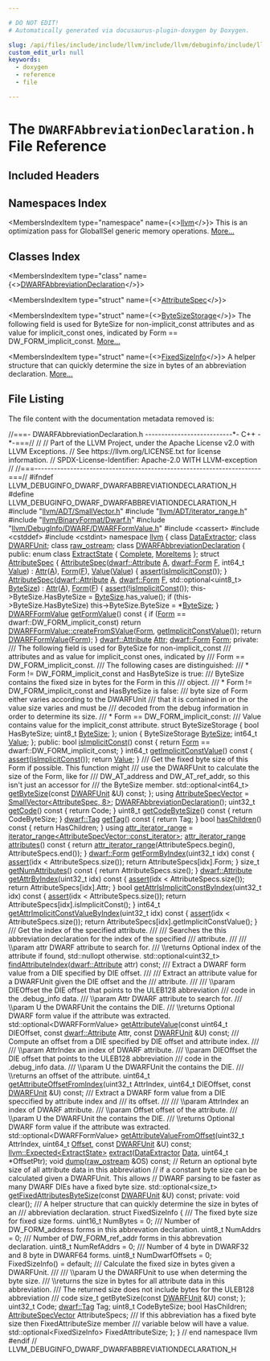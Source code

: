 ```yaml
---

# DO NOT EDIT!
# Automatically generated via docusaurus-plugin-doxygen by Doxygen.

slug: /api/files/include/include/llvm/include/llvm/debuginfo/include/llvm/debuginfo/dwarf/dwarfabbreviationdeclaration-h
custom_edit_url: null
keywords:
  - doxygen
  - reference
  - file

---
```





# The `DWARFAbbreviationDeclaration.h` File Reference

<DoxygenPage pluginConfig={pluginConfig}>



## Included Headers

<IncludesList>
<IncludesListItem
  filePath="llvm/ADT/SmallVector.h"
  permalink="/docs/api/files/include/include/llvm/include/llvm/adt/smallvector-h"
  isLocal="true" />
<IncludesListItem
  filePath="llvm/ADT/iterator_range.h"
  permalink="/docs/api/files/include/include/llvm/include/llvm/adt/iterator-range-h"
  isLocal="true" />
<IncludesListItem
  filePath="llvm/BinaryFormat/Dwarf.h"
  permalink="/docs/api/files/include/include/llvm/include/llvm/binaryformat/dwarf-h"
  isLocal="true" />
<IncludesListItem
  filePath="llvm/DebugInfo/DWARF/DWARFFormValue.h"
  permalink="/docs/api/files/include/include/llvm/include/llvm/debuginfo/include/llvm/debuginfo/dwarf/dwarfformvalue-h"
  isLocal="true" />
<IncludesListItem
  filePath="cassert"
  permalink=""
  isLocal="false" />
<IncludesListItem
  filePath="cstddef"
  permalink=""
  isLocal="false" />
<IncludesListItem
  filePath="cstdint"
  permalink=""
  isLocal="false" />
</IncludesList>

## Namespaces Index

<MembersIndex>

<MembersIndexItem
  type="namespace"
  name={<><a href="/docs/api/namespaces/llvm">llvm</a></>}>
This is an optimization pass for GlobalISel generic memory operations. <a href="/docs/api/namespaces/llvm/#details">More...</a>
</MembersIndexItem>

</MembersIndex>

## Classes Index

<MembersIndex>

<MembersIndexItem
  type="class"
  name={<><a href="/docs/api/classes/llvm/dwarfabbreviationdeclaration">DWARFAbbreviationDeclaration</a></>}>
</MembersIndexItem>

<MembersIndexItem
  type="struct"
  name={<><a href="/docs/api/structs/llvm/dwarfabbreviationdeclaration/attributespec">AttributeSpec</a></>}>
</MembersIndexItem>

<MembersIndexItem
  type="struct"
  name={<><a href="/docs/api/structs/llvm/dwarfabbreviationdeclaration/attributespec/bytesizestorage">ByteSizeStorage</a></>}>
The following field is used for ByteSize for non-implicit&#95;const attributes and as value for implicit&#95;const ones, indicated by Form == DW&#95;FORM&#95;implicit&#95;const. <a href="/docs/api/structs/llvm/dwarfabbreviationdeclaration/attributespec/bytesizestorage/#details">More...</a>
</MembersIndexItem>

<MembersIndexItem
  type="struct"
  name={<><a href="/docs/api/structs/llvm/dwarfabbreviationdeclaration/fixedsizeinfo">FixedSizeInfo</a></>}>
A helper structure that can quickly determine the size in bytes of an abbreviation declaration. <a href="/docs/api/structs/llvm/dwarfabbreviationdeclaration/fixedsizeinfo/#details">More...</a>
</MembersIndexItem>

</MembersIndex>


## File Listing

The file content with the documentation metadata removed is:

<ProgramListing>

<Link id="l00001" /><CodeLine lineNumber="1"><Highlight kind="comment">//===- DWARFAbbreviationDeclaration.h ---------------------------&#42;- C++ -&#42;-===//</Highlight><Highlight kind="normal"></Highlight></CodeLine>
<Link id="l00002" /><CodeLine lineNumber="2"><Highlight kind="normal"></Highlight><Highlight kind="comment">//</Highlight><Highlight kind="normal"></Highlight></CodeLine>
<Link id="l00003" /><CodeLine lineNumber="3"><Highlight kind="normal"></Highlight><Highlight kind="comment">// Part of the LLVM Project, under the Apache License v2.0 with LLVM Exceptions.</Highlight><Highlight kind="normal"></Highlight></CodeLine>
<Link id="l00004" /><CodeLine lineNumber="4"><Highlight kind="normal"></Highlight><Highlight kind="comment">// See https://llvm.org/LICENSE.txt for license information.</Highlight><Highlight kind="normal"></Highlight></CodeLine>
<Link id="l00005" /><CodeLine lineNumber="5"><Highlight kind="normal"></Highlight><Highlight kind="comment">// SPDX-License-Identifier: Apache-2.0 WITH LLVM-exception</Highlight><Highlight kind="normal"></Highlight></CodeLine>
<Link id="l00006" /><CodeLine lineNumber="6"><Highlight kind="normal"></Highlight><Highlight kind="comment">//</Highlight><Highlight kind="normal"></Highlight></CodeLine>
<Link id="l00007" /><CodeLine lineNumber="7"><Highlight kind="normal"></Highlight><Highlight kind="comment">//===----------------------------------------------------------------------===//</Highlight><Highlight kind="normal"></Highlight></CodeLine>
<Link id="l00008" /><CodeLine lineNumber="8"><Highlight kind="normal"></Highlight></CodeLine>
<Link id="l00009" /><CodeLine lineNumber="9"><Highlight kind="normal"></Highlight><Highlight kind="preprocessor">#ifndef LLVM&#95;DEBUGINFO&#95;DWARF&#95;DWARFABBREVIATIONDECLARATION&#95;H</Highlight><Highlight kind="normal"></Highlight></CodeLine>
<Link id="l00010" /><CodeLine lineNumber="10"><Highlight kind="normal"></Highlight><Highlight kind="preprocessor">#define LLVM&#95;DEBUGINFO&#95;DWARF&#95;DWARFABBREVIATIONDECLARATION&#95;H</Highlight><Highlight kind="normal"></Highlight></CodeLine>
<Link id="l00011" /><CodeLine lineNumber="11"><Highlight kind="normal"></Highlight></CodeLine>
<Link id="l00012" /><CodeLine lineNumber="12"><Highlight kind="normal"></Highlight><Highlight kind="preprocessor">#include &quot;<a href="/docs/api/files/include/include/llvm/include/llvm/adt/smallvector-h">llvm/ADT/SmallVector.h</a>&quot;</Highlight><Highlight kind="normal"></Highlight></CodeLine>
<Link id="l00013" /><CodeLine lineNumber="13"><Highlight kind="normal"></Highlight><Highlight kind="preprocessor">#include &quot;<a href="/docs/api/files/include/include/llvm/include/llvm/adt/iterator-range-h">llvm/ADT/iterator&#95;range.h</a>&quot;</Highlight><Highlight kind="normal"></Highlight></CodeLine>
<Link id="l00014" /><CodeLine lineNumber="14"><Highlight kind="normal"></Highlight><Highlight kind="preprocessor">#include &quot;<a href="/docs/api/files/include/include/llvm/include/llvm/binaryformat/dwarf-h">llvm/BinaryFormat/Dwarf.h</a>&quot;</Highlight><Highlight kind="normal"></Highlight></CodeLine>
<Link id="l00015" /><CodeLine lineNumber="15"><Highlight kind="normal"></Highlight><Highlight kind="preprocessor">#include &quot;<a href="/docs/api/files/include/include/llvm/include/llvm/debuginfo/include/llvm/debuginfo/dwarf/dwarfformvalue-h">llvm/DebugInfo/DWARF/DWARFFormValue.h</a>&quot;</Highlight><Highlight kind="normal"></Highlight></CodeLine>
<Link id="l00016" /><CodeLine lineNumber="16"><Highlight kind="normal"></Highlight><Highlight kind="preprocessor">#include &lt;cassert&gt;</Highlight><Highlight kind="normal"></Highlight></CodeLine>
<Link id="l00017" /><CodeLine lineNumber="17"><Highlight kind="normal"></Highlight><Highlight kind="preprocessor">#include &lt;cstddef&gt;</Highlight><Highlight kind="normal"></Highlight></CodeLine>
<Link id="l00018" /><CodeLine lineNumber="18"><Highlight kind="normal"></Highlight><Highlight kind="preprocessor">#include &lt;cstdint&gt;</Highlight><Highlight kind="normal"></Highlight></CodeLine>
<Link id="l00019" /><CodeLine lineNumber="19"><Highlight kind="normal"></Highlight></CodeLine>
<Link id="l00020" /><CodeLine lineNumber="20"><Highlight kind="normal"></Highlight><Highlight kind="keyword">namespace </Highlight><Highlight kind="normal"><a href="/docs/api/namespaces/llvm">llvm</a> &#123;</Highlight></CodeLine>
<Link id="l00021" /><CodeLine lineNumber="21"><Highlight kind="normal"></Highlight></CodeLine>
<Link id="l00022" /><CodeLine lineNumber="22"><Highlight kind="normal"></Highlight><Highlight kind="keyword">class </Highlight><Highlight kind="normal"><a href="/docs/api/classes/llvm/dataextractor">DataExtractor</a>;</Highlight></CodeLine>
<Link id="l00023" /><CodeLine lineNumber="23"><Highlight kind="normal"></Highlight><Highlight kind="keyword">class </Highlight><Highlight kind="normal"><a href="/docs/api/classes/llvm/dwarfunit-1">DWARFUnit</a>;</Highlight></CodeLine>
<Link id="l00024" /><CodeLine lineNumber="24"><Highlight kind="normal"></Highlight><Highlight kind="keyword">class </Highlight><Highlight kind="normal"><a href="/docs/api/classes/llvm/raw-ostream">raw&#95;ostream</a>;</Highlight></CodeLine>
<Link id="l00025" /><CodeLine lineNumber="25"><Highlight kind="normal"></Highlight></CodeLine>
<Link id="l00026" /><CodeLine lineNumber="26" lineLink="/docs/api/classes/llvm/dwarfabbreviationdeclaration"><Highlight kind="normal"></Highlight><Highlight kind="keyword">class </Highlight><Highlight kind="normal"><a href="/docs/api/classes/llvm/dwarfabbreviationdeclaration/#af09a94b7f29820590b6ab1ce422b0adc">DWARFAbbreviationDeclaration</a> &#123;</Highlight></CodeLine>
<Link id="l00027" /><CodeLine lineNumber="27"><Highlight kind="normal"></Highlight><Highlight kind="keyword">public</Highlight><Highlight kind="normal">:</Highlight></CodeLine>
<Link id="l00028" /><CodeLine lineNumber="28" lineLink="/docs/api/classes/llvm/dwarfabbreviationdeclaration/#a45f09c6803dbfb2f9d93c99695f96c4faae94f80b3ce82062a5dd7815daa04f9d"><Highlight kind="normal">  </Highlight><Highlight kind="keyword">enum class</Highlight><Highlight kind="normal"> <a href="/docs/api/classes/llvm/dwarfabbreviationdeclaration/#a45f09c6803dbfb2f9d93c99695f96c4f">ExtractState</a> &#123; <a href="/docs/api/classes/llvm/dwarfabbreviationdeclaration/#a45f09c6803dbfb2f9d93c99695f96c4faae94f80b3ce82062a5dd7815daa04f9d">Complete</a>, <a href="/docs/api/classes/llvm/dwarfabbreviationdeclaration/#a45f09c6803dbfb2f9d93c99695f96c4fa6dddae7592715059f525b0be03e12b66">MoreItems</a> &#125;;</Highlight></CodeLine>
<Link id="l00029" /><CodeLine lineNumber="29" lineLink="/docs/api/structs/llvm/dwarfabbreviationdeclaration/attributespec"><Highlight kind="normal">  </Highlight><Highlight kind="keyword">struct </Highlight><Highlight kind="normal"><a href="/docs/api/structs/llvm/dwarfabbreviationdeclaration/attributespec/#a425ba6e6cc155ad1a7df3893f865e33c">AttributeSpec</a> &#123;</Highlight></CodeLine>
<Link id="l00030" /><CodeLine lineNumber="30" lineLink="/docs/api/structs/llvm/dwarfabbreviationdeclaration/attributespec/#a425ba6e6cc155ad1a7df3893f865e33c"><Highlight kind="normal">    <a href="/docs/api/structs/llvm/dwarfabbreviationdeclaration/attributespec/#a425ba6e6cc155ad1a7df3893f865e33c">AttributeSpec</a>(<a href="/docs/api/namespaces/llvm/dwarf/#a1424c28b6a65587442fbd9d87726c2c7">dwarf::Attribute</a> <a href="/docs/api/files/lib/lib/ir/builtingcs-cpp/#a2e38c85003a042421cde1647632d0b72">A</a>, <a href="/docs/api/namespaces/llvm/dwarf/#a6c06a10ffac779879f6b62a1a904517b">dwarf::Form</a> <a href="/docs/api/files/lib/lib/support/md5-cpp/#a96d73bbd7af15cb1fc38c3f4a3bd82e9">F</a>, int64&#95;t <a href="/docs/api/structs/llvm/dwarfabbreviationdeclaration/attributespec/#a112010382f814e3b8bef82bdbde3a98a">Value</a>)</Highlight></CodeLine>
<Link id="l00031" /><CodeLine lineNumber="31"><Highlight kind="normal">        : <a href="/docs/api/structs/llvm/dwarfabbreviationdeclaration/attributespec/#a334610a585463d47be91041e10e9ba7a">Attr</a>(<a href="/docs/api/files/lib/lib/ir/builtingcs-cpp/#a2e38c85003a042421cde1647632d0b72">A</a>), <a href="/docs/api/structs/llvm/dwarfabbreviationdeclaration/attributespec/#ae1a5d450fc1291db4a1981cfbd38fc0b">Form</a>(<a href="/docs/api/files/lib/lib/support/md5-cpp/#a96d73bbd7af15cb1fc38c3f4a3bd82e9">F</a>), <a href="/docs/api/structs/llvm/dwarfabbreviationdeclaration/attributespec/#a112010382f814e3b8bef82bdbde3a98a">Value</a>(<a href="/docs/api/structs/llvm/dwarfabbreviationdeclaration/attributespec/#a112010382f814e3b8bef82bdbde3a98a">Value</a>) &#123;</Highlight></CodeLine>
<Link id="l00032" /><CodeLine lineNumber="32"><Highlight kind="normal">      <a href="/docs/api/files/lib/lib/target/lib/target/amdgpu/silowercontrolflow-cpp/#a4868c5d81c5ccc98c47aeab6244346a0">assert</a>(<a href="/docs/api/structs/llvm/dwarfabbreviationdeclaration/attributespec/#a9e3a56ce95d62313369edc1e9c351032">isImplicitConst</a>());</Highlight></CodeLine>
<Link id="l00033" /><CodeLine lineNumber="33"><Highlight kind="normal">    &#125;</Highlight></CodeLine>
<Link id="l00034" /><CodeLine lineNumber="34" lineLink="/docs/api/structs/llvm/dwarfabbreviationdeclaration/attributespec/#a48b6e664247405fecf3f095dbfb1c369"><Highlight kind="normal">    <a href="/docs/api/structs/llvm/dwarfabbreviationdeclaration/attributespec/#a48b6e664247405fecf3f095dbfb1c369">AttributeSpec</a>(<a href="/docs/api/namespaces/llvm/dwarf/#a1424c28b6a65587442fbd9d87726c2c7">dwarf::Attribute</a> <a href="/docs/api/files/lib/lib/ir/builtingcs-cpp/#a2e38c85003a042421cde1647632d0b72">A</a>, <a href="/docs/api/namespaces/llvm/dwarf/#a6c06a10ffac779879f6b62a1a904517b">dwarf::Form</a> <a href="/docs/api/files/lib/lib/support/md5-cpp/#a96d73bbd7af15cb1fc38c3f4a3bd82e9">F</a>,</Highlight></CodeLine>
<Link id="l00035" /><CodeLine lineNumber="35"><Highlight kind="normal">                  std::optional&lt;uint8&#95;t&gt; <a href="/docs/api/structs/llvm/dwarfabbreviationdeclaration/attributespec/#afe03f18443413e313f45a54366c4277d">ByteSize</a>)</Highlight></CodeLine>
<Link id="l00036" /><CodeLine lineNumber="36"><Highlight kind="normal">        : <a href="/docs/api/structs/llvm/dwarfabbreviationdeclaration/attributespec/#a334610a585463d47be91041e10e9ba7a">Attr</a>(<a href="/docs/api/files/lib/lib/ir/builtingcs-cpp/#a2e38c85003a042421cde1647632d0b72">A</a>), <a href="/docs/api/structs/llvm/dwarfabbreviationdeclaration/attributespec/#ae1a5d450fc1291db4a1981cfbd38fc0b">Form</a>(<a href="/docs/api/files/lib/lib/support/md5-cpp/#a96d73bbd7af15cb1fc38c3f4a3bd82e9">F</a>) &#123;</Highlight></CodeLine>
<Link id="l00037" /><CodeLine lineNumber="37"><Highlight kind="normal">      <a href="/docs/api/files/lib/lib/target/lib/target/amdgpu/silowercontrolflow-cpp/#a4868c5d81c5ccc98c47aeab6244346a0">assert</a>(!<a href="/docs/api/structs/llvm/dwarfabbreviationdeclaration/attributespec/#a9e3a56ce95d62313369edc1e9c351032">isImplicitConst</a>());</Highlight></CodeLine>
<Link id="l00038" /><CodeLine lineNumber="38"><Highlight kind="normal">      this-&gt;ByteSize.HasByteSize = <a href="/docs/api/structs/llvm/dwarfabbreviationdeclaration/attributespec/#afe03f18443413e313f45a54366c4277d">ByteSize</a>.has&#95;value();</Highlight></CodeLine>
<Link id="l00039" /><CodeLine lineNumber="39"><Highlight kind="normal">      </Highlight><Highlight kind="keywordflow">if</Highlight><Highlight kind="normal"> (this-&gt;ByteSize.HasByteSize)</Highlight></CodeLine>
<Link id="l00040" /><CodeLine lineNumber="40"><Highlight kind="normal">        this-&gt;ByteSize.ByteSize = &#42;<a href="/docs/api/structs/llvm/dwarfabbreviationdeclaration/attributespec/#afe03f18443413e313f45a54366c4277d">ByteSize</a>;</Highlight></CodeLine>
<Link id="l00041" /><CodeLine lineNumber="41"><Highlight kind="normal">    &#125;</Highlight></CodeLine>
<Link id="l00042" /><CodeLine lineNumber="42"><Highlight kind="normal"></Highlight></CodeLine>
<Link id="l00043" /><CodeLine lineNumber="43" lineLink="/docs/api/structs/llvm/dwarfabbreviationdeclaration/attributespec/#a3abfd85641f7025ead5cbc6ef45d59ad"><Highlight kind="normal">    <a href="/docs/api/classes/llvm/dwarfformvalue">DWARFFormValue</a> <a href="/docs/api/structs/llvm/dwarfabbreviationdeclaration/attributespec/#a3abfd85641f7025ead5cbc6ef45d59ad">getFormValue</a>()</Highlight><Highlight kind="keyword"> const </Highlight><Highlight kind="normal">&#123;</Highlight></CodeLine>
<Link id="l00044" /><CodeLine lineNumber="44"><Highlight kind="normal">      </Highlight><Highlight kind="keywordflow">if</Highlight><Highlight kind="normal"> (<a href="/docs/api/structs/llvm/dwarfabbreviationdeclaration/attributespec/#ae1a5d450fc1291db4a1981cfbd38fc0b">Form</a> == dwarf::DW&#95;FORM&#95;implicit&#95;const)</Highlight></CodeLine>
<Link id="l00045" /><CodeLine lineNumber="45"><Highlight kind="normal">        </Highlight><Highlight kind="keywordflow">return</Highlight><Highlight kind="normal"> <a href="/docs/api/classes/llvm/dwarfformvalue/#ac346eaa0ba929794c7261e78a757f7ad">DWARFFormValue::createFromSValue</a>(<a href="/docs/api/structs/llvm/dwarfabbreviationdeclaration/attributespec/#ae1a5d450fc1291db4a1981cfbd38fc0b">Form</a>, <a href="/docs/api/structs/llvm/dwarfabbreviationdeclaration/attributespec/#ae3441070f1a2550e5d8ff74aaa098c7c">getImplicitConstValue</a>());</Highlight></CodeLine>
<Link id="l00046" /><CodeLine lineNumber="46"><Highlight kind="normal"></Highlight></CodeLine>
<Link id="l00047" /><CodeLine lineNumber="47"><Highlight kind="normal">      </Highlight><Highlight kind="keywordflow">return</Highlight><Highlight kind="normal"> <a href="/docs/api/classes/llvm/dwarfformvalue">DWARFFormValue</a>(<a href="/docs/api/structs/llvm/dwarfabbreviationdeclaration/attributespec/#ae1a5d450fc1291db4a1981cfbd38fc0b">Form</a>);</Highlight></CodeLine>
<Link id="l00048" /><CodeLine lineNumber="48"><Highlight kind="normal">    &#125;</Highlight></CodeLine>
<Link id="l00049" /><CodeLine lineNumber="49"><Highlight kind="normal"></Highlight></CodeLine>
<Link id="l00050" /><CodeLine lineNumber="50" lineLink="/docs/api/structs/llvm/dwarfabbreviationdeclaration/attributespec/#a334610a585463d47be91041e10e9ba7a"><Highlight kind="normal">    <a href="/docs/api/namespaces/llvm/dwarf/#a1424c28b6a65587442fbd9d87726c2c7">dwarf::Attribute</a> <a href="/docs/api/structs/llvm/dwarfabbreviationdeclaration/attributespec/#a334610a585463d47be91041e10e9ba7a">Attr</a>;</Highlight></CodeLine>
<Link id="l00051" /><CodeLine lineNumber="51" lineLink="/docs/api/structs/llvm/dwarfabbreviationdeclaration/attributespec/#ae1a5d450fc1291db4a1981cfbd38fc0b"><Highlight kind="normal">    <a href="/docs/api/namespaces/llvm/dwarf/#a6c06a10ffac779879f6b62a1a904517b">dwarf::Form</a> <a href="/docs/api/structs/llvm/dwarfabbreviationdeclaration/attributespec/#ae1a5d450fc1291db4a1981cfbd38fc0b">Form</a>;</Highlight></CodeLine>
<Link id="l00052" /><CodeLine lineNumber="52"><Highlight kind="normal"></Highlight></CodeLine>
<Link id="l00053" /><CodeLine lineNumber="53"><Highlight kind="normal">  </Highlight><Highlight kind="keyword">private</Highlight><Highlight kind="normal">:</Highlight><Highlight kind="comment"></Highlight></CodeLine>
<Link id="l00054" /><CodeLine lineNumber="54"><Highlight kind="comment">    /// The following field is used for ByteSize for non-implicit&#95;const</Highlight></CodeLine>
<Link id="l00055" /><CodeLine lineNumber="55"><Highlight kind="comment">    /// attributes and as value for implicit&#95;const ones, indicated by</Highlight></CodeLine>
<Link id="l00056" /><CodeLine lineNumber="56"><Highlight kind="comment">    /// Form == DW&#95;FORM&#95;implicit&#95;const.</Highlight></CodeLine>
<Link id="l00057" /><CodeLine lineNumber="57"><Highlight kind="comment">    /// The following cases are distinguished:</Highlight></CodeLine>
<Link id="l00058" /><CodeLine lineNumber="58"><Highlight kind="comment">    /// &#42; Form != DW&#95;FORM&#95;implicit&#95;const and HasByteSize is true:</Highlight></CodeLine>
<Link id="l00059" /><CodeLine lineNumber="59"><Highlight kind="comment">    ///     ByteSize contains the fixed size in bytes for the Form in this</Highlight></CodeLine>
<Link id="l00060" /><CodeLine lineNumber="60"><Highlight kind="comment">    ///     object.</Highlight></CodeLine>
<Link id="l00061" /><CodeLine lineNumber="61"><Highlight kind="comment">    /// &#42; Form != DW&#95;FORM&#95;implicit&#95;const and HasByteSize is false:</Highlight></CodeLine>
<Link id="l00062" /><CodeLine lineNumber="62"><Highlight kind="comment">    ///     byte size of Form either varies according to the DWARFUnit</Highlight></CodeLine>
<Link id="l00063" /><CodeLine lineNumber="63"><Highlight kind="comment">    ///     that it is contained in or the value size varies and must be</Highlight></CodeLine>
<Link id="l00064" /><CodeLine lineNumber="64"><Highlight kind="comment">    ///     decoded from the debug information in order to determine its size.</Highlight></CodeLine>
<Link id="l00065" /><CodeLine lineNumber="65"><Highlight kind="comment">    /// &#42; Form == DW&#95;FORM&#95;implicit&#95;const:</Highlight></CodeLine>
<Link id="l00066" /><CodeLine lineNumber="66"><Highlight kind="comment">    ///     Value contains value for the implicit&#95;const attribute.</Highlight><Highlight kind="normal"></Highlight></CodeLine>
<Link id="l00067" /><CodeLine lineNumber="67"><Highlight kind="normal">    </Highlight><Highlight kind="keyword">struct </Highlight><Highlight kind="normal">ByteSizeStorage &#123;</Highlight></CodeLine>
<Link id="l00068" /><CodeLine lineNumber="68"><Highlight kind="normal">      </Highlight><Highlight kind="keywordtype">bool</Highlight><Highlight kind="normal"> HasByteSize;</Highlight></CodeLine>
<Link id="l00069" /><CodeLine lineNumber="69"><Highlight kind="normal">      uint8&#95;t <a href="/docs/api/structs/llvm/dwarfabbreviationdeclaration/attributespec/#afe03f18443413e313f45a54366c4277d">ByteSize</a>;</Highlight></CodeLine>
<Link id="l00070" /><CodeLine lineNumber="70"><Highlight kind="normal">    &#125;;</Highlight></CodeLine>
<Link id="l00071" /><CodeLine lineNumber="71"><Highlight kind="normal">    </Highlight><Highlight kind="keyword">union </Highlight><Highlight kind="normal">&#123;</Highlight></CodeLine>
<Link id="l00072" /><CodeLine lineNumber="72" lineLink="/docs/api/structs/llvm/dwarfabbreviationdeclaration/attributespec/#afe03f18443413e313f45a54366c4277d"><Highlight kind="normal">      ByteSizeStorage <a href="/docs/api/structs/llvm/dwarfabbreviationdeclaration/attributespec/#afe03f18443413e313f45a54366c4277d">ByteSize</a>;</Highlight></CodeLine>
<Link id="l00073" /><CodeLine lineNumber="73" lineLink="/docs/api/structs/llvm/dwarfabbreviationdeclaration/attributespec/#a112010382f814e3b8bef82bdbde3a98a"><Highlight kind="normal">      int64&#95;t <a href="/docs/api/structs/llvm/dwarfabbreviationdeclaration/attributespec/#a112010382f814e3b8bef82bdbde3a98a">Value</a>;</Highlight></CodeLine>
<Link id="l00074" /><CodeLine lineNumber="74"><Highlight kind="normal">    &#125;;</Highlight></CodeLine>
<Link id="l00075" /><CodeLine lineNumber="75"><Highlight kind="normal"></Highlight></CodeLine>
<Link id="l00076" /><CodeLine lineNumber="76"><Highlight kind="normal">  </Highlight><Highlight kind="keyword">public</Highlight><Highlight kind="normal">:</Highlight></CodeLine>
<Link id="l00077" /><CodeLine lineNumber="77" lineLink="/docs/api/structs/llvm/dwarfabbreviationdeclaration/attributespec/#a9e3a56ce95d62313369edc1e9c351032"><Highlight kind="normal">    </Highlight><Highlight kind="keywordtype">bool</Highlight><Highlight kind="normal"> <a href="/docs/api/structs/llvm/dwarfabbreviationdeclaration/attributespec/#a9e3a56ce95d62313369edc1e9c351032">isImplicitConst</a>()</Highlight><Highlight kind="keyword"> const </Highlight><Highlight kind="normal">&#123;</Highlight></CodeLine>
<Link id="l00078" /><CodeLine lineNumber="78"><Highlight kind="normal">      </Highlight><Highlight kind="keywordflow">return</Highlight><Highlight kind="normal"> <a href="/docs/api/structs/llvm/dwarfabbreviationdeclaration/attributespec/#ae1a5d450fc1291db4a1981cfbd38fc0b">Form</a> == dwarf::DW&#95;FORM&#95;implicit&#95;const;</Highlight></CodeLine>
<Link id="l00079" /><CodeLine lineNumber="79"><Highlight kind="normal">    &#125;</Highlight></CodeLine>
<Link id="l00080" /><CodeLine lineNumber="80"><Highlight kind="normal"></Highlight></CodeLine>
<Link id="l00081" /><CodeLine lineNumber="81" lineLink="/docs/api/structs/llvm/dwarfabbreviationdeclaration/attributespec/#ae3441070f1a2550e5d8ff74aaa098c7c"><Highlight kind="normal">    int64&#95;t <a href="/docs/api/structs/llvm/dwarfabbreviationdeclaration/attributespec/#ae3441070f1a2550e5d8ff74aaa098c7c">getImplicitConstValue</a>()</Highlight><Highlight kind="keyword"> const </Highlight><Highlight kind="normal">&#123;</Highlight></CodeLine>
<Link id="l00082" /><CodeLine lineNumber="82"><Highlight kind="normal">      <a href="/docs/api/files/lib/lib/target/lib/target/amdgpu/silowercontrolflow-cpp/#a4868c5d81c5ccc98c47aeab6244346a0">assert</a>(<a href="/docs/api/structs/llvm/dwarfabbreviationdeclaration/attributespec/#a9e3a56ce95d62313369edc1e9c351032">isImplicitConst</a>());</Highlight></CodeLine>
<Link id="l00083" /><CodeLine lineNumber="83"><Highlight kind="normal">      </Highlight><Highlight kind="keywordflow">return</Highlight><Highlight kind="normal"> <a href="/docs/api/structs/llvm/dwarfabbreviationdeclaration/attributespec/#a112010382f814e3b8bef82bdbde3a98a">Value</a>;</Highlight></CodeLine>
<Link id="l00084" /><CodeLine lineNumber="84"><Highlight kind="normal">    &#125;</Highlight></CodeLine>
<Link id="l00085" /><CodeLine lineNumber="85"><Highlight kind="normal"></Highlight><Highlight kind="comment"></Highlight></CodeLine>
<Link id="l00086" /><CodeLine lineNumber="86"><Highlight kind="comment">    /// Get the fixed byte size of this Form if possible. This function might</Highlight></CodeLine>
<Link id="l00087" /><CodeLine lineNumber="87"><Highlight kind="comment">    /// use the DWARFUnit to calculate the size of the Form, like for</Highlight></CodeLine>
<Link id="l00088" /><CodeLine lineNumber="88"><Highlight kind="comment">    /// DW&#95;AT&#95;address and DW&#95;AT&#95;ref&#95;addr, so this isn&#39;t just an accessor for</Highlight></CodeLine>
<Link id="l00089" /><CodeLine lineNumber="89"><Highlight kind="comment">    /// the ByteSize member.</Highlight><Highlight kind="normal"></Highlight></CodeLine>
<Link id="l00090" /><CodeLine lineNumber="90"><Highlight kind="normal">    std::optional&lt;int64&#95;t&gt; <a href="/docs/api/structs/llvm/dwarfabbreviationdeclaration/attributespec/#a50a3d3171e9bba6ee3e3bcfc8db2af31">getByteSize</a>(</Highlight><Highlight kind="keyword">const</Highlight><Highlight kind="normal"> <a href="/docs/api/classes/llvm/dwarfunit-1">DWARFUnit</a> &amp;U) </Highlight><Highlight kind="keyword">const</Highlight><Highlight kind="normal">;</Highlight></CodeLine>
<Link id="l00091" /><CodeLine lineNumber="91"><Highlight kind="normal">  &#125;;</Highlight></CodeLine>
<Link id="l00092" /><CodeLine lineNumber="92" lineLink="/docs/api/classes/llvm/dwarfabbreviationdeclaration/#a0910dfca074406871fc17f5a335ef283"><Highlight kind="normal">  </Highlight><Highlight kind="keyword">using </Highlight><Highlight kind="normal"><a href="/docs/api/classes/llvm/dwarfabbreviationdeclaration/#a0910dfca074406871fc17f5a335ef283">AttributeSpecVector</a> = <a href="/docs/api/classes/llvm/smallvector">SmallVector&lt;AttributeSpec, 8&gt;</a>;</Highlight></CodeLine>
<Link id="l00093" /><CodeLine lineNumber="93"><Highlight kind="normal"></Highlight></CodeLine>
<Link id="l00094" /><CodeLine lineNumber="94"><Highlight kind="normal">  <a href="/docs/api/classes/llvm/dwarfabbreviationdeclaration/#af09a94b7f29820590b6ab1ce422b0adc">DWARFAbbreviationDeclaration</a>();</Highlight></CodeLine>
<Link id="l00095" /><CodeLine lineNumber="95"><Highlight kind="normal"></Highlight></CodeLine>
<Link id="l00096" /><CodeLine lineNumber="96" lineLink="/docs/api/classes/llvm/dwarfabbreviationdeclaration/#ac1c89d249411e93a83f15dbef8a16ca4"><Highlight kind="normal">  uint32&#95;t <a href="/docs/api/classes/llvm/dwarfabbreviationdeclaration/#ac1c89d249411e93a83f15dbef8a16ca4">getCode</a>()</Highlight><Highlight kind="keyword"> const </Highlight><Highlight kind="normal">&#123; </Highlight><Highlight kind="keywordflow">return</Highlight><Highlight kind="normal"> Code; &#125;</Highlight></CodeLine>
<Link id="l00097" /><CodeLine lineNumber="97" lineLink="/docs/api/classes/llvm/dwarfabbreviationdeclaration/#a6e2944e4346a2471510b6d9808b6c10b"><Highlight kind="normal">  uint8&#95;t <a href="/docs/api/classes/llvm/dwarfabbreviationdeclaration/#a6e2944e4346a2471510b6d9808b6c10b">getCodeByteSize</a>()</Highlight><Highlight kind="keyword"> const </Highlight><Highlight kind="normal">&#123; </Highlight><Highlight kind="keywordflow">return</Highlight><Highlight kind="normal"> CodeByteSize; &#125;</Highlight></CodeLine>
<Link id="l00098" /><CodeLine lineNumber="98" lineLink="/docs/api/classes/llvm/dwarfabbreviationdeclaration/#a9845eea8b8e03fc6df883a052e687a9d"><Highlight kind="normal">  <a href="/docs/api/namespaces/llvm/dwarf/#ac94a19fc8c57bf0350fc4e9f45897828">dwarf::Tag</a> <a href="/docs/api/classes/llvm/dwarfabbreviationdeclaration/#a9845eea8b8e03fc6df883a052e687a9d">getTag</a>()</Highlight><Highlight kind="keyword"> const </Highlight><Highlight kind="normal">&#123; </Highlight><Highlight kind="keywordflow">return</Highlight><Highlight kind="normal"> Tag; &#125;</Highlight></CodeLine>
<Link id="l00099" /><CodeLine lineNumber="99" lineLink="/docs/api/classes/llvm/dwarfabbreviationdeclaration/#a15569ecc35acb16fbf216df8dccac97f"><Highlight kind="normal">  </Highlight><Highlight kind="keywordtype">bool</Highlight><Highlight kind="normal"> <a href="/docs/api/classes/llvm/dwarfabbreviationdeclaration/#a15569ecc35acb16fbf216df8dccac97f">hasChildren</a>()</Highlight><Highlight kind="keyword"> const </Highlight><Highlight kind="normal">&#123; </Highlight><Highlight kind="keywordflow">return</Highlight><Highlight kind="normal"> HasChildren; &#125;</Highlight></CodeLine>
<Link id="l00100" /><CodeLine lineNumber="100"><Highlight kind="normal"></Highlight></CodeLine>
<Link id="l00101" /><CodeLine lineNumber="101" lineLink="/docs/api/classes/llvm/dwarfabbreviationdeclaration/#a8ec5d1c6239e870507fc273f8aa4e6ce"><Highlight kind="normal">  </Highlight><Highlight kind="keyword">using </Highlight><Highlight kind="normal"><a href="/docs/api/classes/llvm/dwarfabbreviationdeclaration/#a8ec5d1c6239e870507fc273f8aa4e6ce">attr&#95;iterator&#95;range</a> =</Highlight></CodeLine>
<Link id="l00102" /><CodeLine lineNumber="102"><Highlight kind="normal">      <a href="/docs/api/classes/llvm/iterator-range">iterator&#95;range&lt;AttributeSpecVector::const&#95;iterator&gt;</a>;</Highlight></CodeLine>
<Link id="l00103" /><CodeLine lineNumber="103"><Highlight kind="normal"></Highlight></CodeLine>
<Link id="l00104" /><CodeLine lineNumber="104" lineLink="/docs/api/classes/llvm/dwarfabbreviationdeclaration/#a6413f88dcc7951305366531706fd50bc"><Highlight kind="normal">  <a href="/docs/api/classes/llvm/dwarfabbreviationdeclaration/#a8ec5d1c6239e870507fc273f8aa4e6ce">attr&#95;iterator&#95;range</a> <a href="/docs/api/classes/llvm/dwarfabbreviationdeclaration/#a6413f88dcc7951305366531706fd50bc">attributes</a>()</Highlight><Highlight kind="keyword"> const </Highlight><Highlight kind="normal">&#123;</Highlight></CodeLine>
<Link id="l00105" /><CodeLine lineNumber="105"><Highlight kind="normal">    </Highlight><Highlight kind="keywordflow">return</Highlight><Highlight kind="normal"> <a href="/docs/api/classes/llvm/dwarfabbreviationdeclaration/#a8ec5d1c6239e870507fc273f8aa4e6ce">attr&#95;iterator&#95;range</a>(AttributeSpecs.begin(), AttributeSpecs.end());</Highlight></CodeLine>
<Link id="l00106" /><CodeLine lineNumber="106"><Highlight kind="normal">  &#125;</Highlight></CodeLine>
<Link id="l00107" /><CodeLine lineNumber="107"><Highlight kind="normal"></Highlight></CodeLine>
<Link id="l00108" /><CodeLine lineNumber="108" lineLink="/docs/api/classes/llvm/dwarfabbreviationdeclaration/#ad83f0ea5f018d48bb5d14c233ecfbdc9"><Highlight kind="normal">  <a href="/docs/api/namespaces/llvm/dwarf/#a6c06a10ffac779879f6b62a1a904517b">dwarf::Form</a> <a href="/docs/api/classes/llvm/dwarfabbreviationdeclaration/#ad83f0ea5f018d48bb5d14c233ecfbdc9">getFormByIndex</a>(uint32&#95;t idx)</Highlight><Highlight kind="keyword"> const </Highlight><Highlight kind="normal">&#123;</Highlight></CodeLine>
<Link id="l00109" /><CodeLine lineNumber="109"><Highlight kind="normal">    <a href="/docs/api/files/lib/lib/target/lib/target/amdgpu/silowercontrolflow-cpp/#a4868c5d81c5ccc98c47aeab6244346a0">assert</a>(idx &lt; AttributeSpecs.size());</Highlight></CodeLine>
<Link id="l00110" /><CodeLine lineNumber="110"><Highlight kind="normal">    </Highlight><Highlight kind="keywordflow">return</Highlight><Highlight kind="normal"> AttributeSpecs&#91;idx&#93;.Form;</Highlight></CodeLine>
<Link id="l00111" /><CodeLine lineNumber="111"><Highlight kind="normal">  &#125;</Highlight></CodeLine>
<Link id="l00112" /><CodeLine lineNumber="112"><Highlight kind="normal"></Highlight></CodeLine>
<Link id="l00113" /><CodeLine lineNumber="113" lineLink="/docs/api/classes/llvm/dwarfabbreviationdeclaration/#a0a4a66da167ba3c1491519a9fcb7594c"><Highlight kind="normal">  </Highlight><Highlight kind="keywordtype">size&#95;t</Highlight><Highlight kind="normal"> <a href="/docs/api/classes/llvm/dwarfabbreviationdeclaration/#a0a4a66da167ba3c1491519a9fcb7594c">getNumAttributes</a>()</Highlight><Highlight kind="keyword"> const </Highlight><Highlight kind="normal">&#123;</Highlight></CodeLine>
<Link id="l00114" /><CodeLine lineNumber="114"><Highlight kind="normal">    </Highlight><Highlight kind="keywordflow">return</Highlight><Highlight kind="normal"> AttributeSpecs.size();</Highlight></CodeLine>
<Link id="l00115" /><CodeLine lineNumber="115"><Highlight kind="normal">  &#125;</Highlight></CodeLine>
<Link id="l00116" /><CodeLine lineNumber="116"><Highlight kind="normal"></Highlight></CodeLine>
<Link id="l00117" /><CodeLine lineNumber="117" lineLink="/docs/api/classes/llvm/dwarfabbreviationdeclaration/#a492fdf2702f0b7ff4fb07bc41e877bd5"><Highlight kind="normal">  <a href="/docs/api/namespaces/llvm/dwarf/#a1424c28b6a65587442fbd9d87726c2c7">dwarf::Attribute</a> <a href="/docs/api/classes/llvm/dwarfabbreviationdeclaration/#a492fdf2702f0b7ff4fb07bc41e877bd5">getAttrByIndex</a>(uint32&#95;t idx)</Highlight><Highlight kind="keyword"> const </Highlight><Highlight kind="normal">&#123;</Highlight></CodeLine>
<Link id="l00118" /><CodeLine lineNumber="118"><Highlight kind="normal">    <a href="/docs/api/files/lib/lib/target/lib/target/amdgpu/silowercontrolflow-cpp/#a4868c5d81c5ccc98c47aeab6244346a0">assert</a>(idx &lt; AttributeSpecs.size());</Highlight></CodeLine>
<Link id="l00119" /><CodeLine lineNumber="119"><Highlight kind="normal">    </Highlight><Highlight kind="keywordflow">return</Highlight><Highlight kind="normal"> AttributeSpecs&#91;idx&#93;.Attr;</Highlight></CodeLine>
<Link id="l00120" /><CodeLine lineNumber="120"><Highlight kind="normal">  &#125;</Highlight></CodeLine>
<Link id="l00121" /><CodeLine lineNumber="121"><Highlight kind="normal"></Highlight></CodeLine>
<Link id="l00122" /><CodeLine lineNumber="122" lineLink="/docs/api/classes/llvm/dwarfabbreviationdeclaration/#a252fec4450c583c364a00273761ae520"><Highlight kind="normal">  </Highlight><Highlight kind="keywordtype">bool</Highlight><Highlight kind="normal"> <a href="/docs/api/classes/llvm/dwarfabbreviationdeclaration/#a252fec4450c583c364a00273761ae520">getAttrIsImplicitConstByIndex</a>(uint32&#95;t idx)</Highlight><Highlight kind="keyword"> const </Highlight><Highlight kind="normal">&#123;</Highlight></CodeLine>
<Link id="l00123" /><CodeLine lineNumber="123"><Highlight kind="normal">    <a href="/docs/api/files/lib/lib/target/lib/target/amdgpu/silowercontrolflow-cpp/#a4868c5d81c5ccc98c47aeab6244346a0">assert</a>(idx &lt; AttributeSpecs.size());</Highlight></CodeLine>
<Link id="l00124" /><CodeLine lineNumber="124"><Highlight kind="normal">    </Highlight><Highlight kind="keywordflow">return</Highlight><Highlight kind="normal"> AttributeSpecs&#91;idx&#93;.isImplicitConst();</Highlight></CodeLine>
<Link id="l00125" /><CodeLine lineNumber="125"><Highlight kind="normal">  &#125;</Highlight></CodeLine>
<Link id="l00126" /><CodeLine lineNumber="126"><Highlight kind="normal"></Highlight></CodeLine>
<Link id="l00127" /><CodeLine lineNumber="127" lineLink="/docs/api/classes/llvm/dwarfabbreviationdeclaration/#a667fbf04d64dbf14c148c06da40249b4"><Highlight kind="normal">  int64&#95;t <a href="/docs/api/classes/llvm/dwarfabbreviationdeclaration/#a667fbf04d64dbf14c148c06da40249b4">getAttrImplicitConstValueByIndex</a>(uint32&#95;t idx)</Highlight><Highlight kind="keyword"> const </Highlight><Highlight kind="normal">&#123;</Highlight></CodeLine>
<Link id="l00128" /><CodeLine lineNumber="128"><Highlight kind="normal">    <a href="/docs/api/files/lib/lib/target/lib/target/amdgpu/silowercontrolflow-cpp/#a4868c5d81c5ccc98c47aeab6244346a0">assert</a>(idx &lt; AttributeSpecs.size());</Highlight></CodeLine>
<Link id="l00129" /><CodeLine lineNumber="129"><Highlight kind="normal">    </Highlight><Highlight kind="keywordflow">return</Highlight><Highlight kind="normal"> AttributeSpecs&#91;idx&#93;.getImplicitConstValue();</Highlight></CodeLine>
<Link id="l00130" /><CodeLine lineNumber="130"><Highlight kind="normal">  &#125;</Highlight></CodeLine>
<Link id="l00131" /><CodeLine lineNumber="131"><Highlight kind="normal"></Highlight><Highlight kind="comment"></Highlight></CodeLine>
<Link id="l00132" /><CodeLine lineNumber="132"><Highlight kind="comment">  /// Get the index of the specified attribute.</Highlight></CodeLine>
<Link id="l00133" /><CodeLine lineNumber="133"><Highlight kind="comment">  ///</Highlight></CodeLine>
<Link id="l00134" /><CodeLine lineNumber="134"><Highlight kind="comment">  /// Searches the this abbreviation declaration for the index of the specified</Highlight></CodeLine>
<Link id="l00135" /><CodeLine lineNumber="135"><Highlight kind="comment">  /// attribute.</Highlight></CodeLine>
<Link id="l00136" /><CodeLine lineNumber="136"><Highlight kind="comment">  ///</Highlight></CodeLine>
<Link id="l00137" /><CodeLine lineNumber="137"><Highlight kind="comment">  /// \\param attr DWARF attribute to search for.</Highlight></CodeLine>
<Link id="l00138" /><CodeLine lineNumber="138"><Highlight kind="comment">  /// \\returns Optional index of the attribute if found, std::nullopt otherwise.</Highlight><Highlight kind="normal"></Highlight></CodeLine>
<Link id="l00139" /><CodeLine lineNumber="139"><Highlight kind="normal">  std::optional&lt;uint32&#95;t&gt; <a href="/docs/api/classes/llvm/dwarfabbreviationdeclaration/#aa5d511f8ee28fc98a1236c8f5cb23b67">findAttributeIndex</a>(<a href="/docs/api/namespaces/llvm/dwarf/#a1424c28b6a65587442fbd9d87726c2c7">dwarf::Attribute</a> attr) </Highlight><Highlight kind="keyword">const</Highlight><Highlight kind="normal">;</Highlight></CodeLine>
<Link id="l00140" /><CodeLine lineNumber="140"><Highlight kind="normal"></Highlight><Highlight kind="comment"></Highlight></CodeLine>
<Link id="l00141" /><CodeLine lineNumber="141"><Highlight kind="comment">  /// Extract a DWARF form value from a DIE specified by DIE offset.</Highlight></CodeLine>
<Link id="l00142" /><CodeLine lineNumber="142"><Highlight kind="comment">  ///</Highlight></CodeLine>
<Link id="l00143" /><CodeLine lineNumber="143"><Highlight kind="comment">  /// Extract an attribute value for a DWARFUnit given the DIE offset and the</Highlight></CodeLine>
<Link id="l00144" /><CodeLine lineNumber="144"><Highlight kind="comment">  /// attribute.</Highlight></CodeLine>
<Link id="l00145" /><CodeLine lineNumber="145"><Highlight kind="comment">  ///</Highlight></CodeLine>
<Link id="l00146" /><CodeLine lineNumber="146"><Highlight kind="comment">  /// \\param DIEOffset the DIE offset that points to the ULEB128 abbreviation</Highlight></CodeLine>
<Link id="l00147" /><CodeLine lineNumber="147"><Highlight kind="comment">  /// code in the .debug&#95;info data.</Highlight></CodeLine>
<Link id="l00148" /><CodeLine lineNumber="148"><Highlight kind="comment">  /// \\param Attr DWARF attribute to search for.</Highlight></CodeLine>
<Link id="l00149" /><CodeLine lineNumber="149"><Highlight kind="comment">  /// \\param U the DWARFUnit the contains the DIE.</Highlight></CodeLine>
<Link id="l00150" /><CodeLine lineNumber="150"><Highlight kind="comment">  /// \\returns Optional DWARF form value if the attribute was extracted.</Highlight><Highlight kind="normal"></Highlight></CodeLine>
<Link id="l00151" /><CodeLine lineNumber="151"><Highlight kind="normal">  std::optional&lt;DWARFFormValue&gt; <a href="/docs/api/classes/llvm/dwarfabbreviationdeclaration/#ac303e4318857e7a74047f04168c5f697">getAttributeValue</a>(</Highlight><Highlight kind="keyword">const</Highlight><Highlight kind="normal"> uint64&#95;t DIEOffset,</Highlight></CodeLine>
<Link id="l00152" /><CodeLine lineNumber="152"><Highlight kind="normal">                                                  </Highlight><Highlight kind="keyword">const</Highlight><Highlight kind="normal"> <a href="/docs/api/namespaces/llvm/dwarf/#a1424c28b6a65587442fbd9d87726c2c7">dwarf::Attribute</a> Attr,</Highlight></CodeLine>
<Link id="l00153" /><CodeLine lineNumber="153"><Highlight kind="normal">                                                  </Highlight><Highlight kind="keyword">const</Highlight><Highlight kind="normal"> <a href="/docs/api/classes/llvm/dwarfunit-1">DWARFUnit</a> &amp;U) </Highlight><Highlight kind="keyword">const</Highlight><Highlight kind="normal">;</Highlight></CodeLine>
<Link id="l00154" /><CodeLine lineNumber="154"><Highlight kind="normal"></Highlight><Highlight kind="comment"></Highlight></CodeLine>
<Link id="l00155" /><CodeLine lineNumber="155"><Highlight kind="comment">  /// Compute an offset from a DIE specified by DIE offset and attribute index.</Highlight></CodeLine>
<Link id="l00156" /><CodeLine lineNumber="156"><Highlight kind="comment">  ///</Highlight></CodeLine>
<Link id="l00157" /><CodeLine lineNumber="157"><Highlight kind="comment">  /// \\param AttrIndex an index of DWARF attribute.</Highlight></CodeLine>
<Link id="l00158" /><CodeLine lineNumber="158"><Highlight kind="comment">  /// \\param DIEOffset the DIE offset that points to the ULEB128 abbreviation</Highlight></CodeLine>
<Link id="l00159" /><CodeLine lineNumber="159"><Highlight kind="comment">  /// code in the .debug&#95;info data.</Highlight></CodeLine>
<Link id="l00160" /><CodeLine lineNumber="160"><Highlight kind="comment">  /// \\param U the DWARFUnit the contains the DIE.</Highlight></CodeLine>
<Link id="l00161" /><CodeLine lineNumber="161"><Highlight kind="comment">  /// \\returns an offset of the attribute.</Highlight><Highlight kind="normal"></Highlight></CodeLine>
<Link id="l00162" /><CodeLine lineNumber="162"><Highlight kind="normal">  uint64&#95;t <a href="/docs/api/classes/llvm/dwarfabbreviationdeclaration/#a94f847fdc533254e25f90cd4ea91de3e">getAttributeOffsetFromIndex</a>(uint32&#95;t AttrIndex, uint64&#95;t DIEOffset,</Highlight></CodeLine>
<Link id="l00163" /><CodeLine lineNumber="163"><Highlight kind="normal">                                       </Highlight><Highlight kind="keyword">const</Highlight><Highlight kind="normal"> <a href="/docs/api/classes/llvm/dwarfunit-1">DWARFUnit</a> &amp;U) </Highlight><Highlight kind="keyword">const</Highlight><Highlight kind="normal">;</Highlight></CodeLine>
<Link id="l00164" /><CodeLine lineNumber="164"><Highlight kind="normal"></Highlight><Highlight kind="comment"></Highlight></CodeLine>
<Link id="l00165" /><CodeLine lineNumber="165"><Highlight kind="comment">  /// Extract a DWARF form value from a DIE speccified by attribute index and</Highlight></CodeLine>
<Link id="l00166" /><CodeLine lineNumber="166"><Highlight kind="comment">  /// its offset.</Highlight></CodeLine>
<Link id="l00167" /><CodeLine lineNumber="167"><Highlight kind="comment">  ///</Highlight></CodeLine>
<Link id="l00168" /><CodeLine lineNumber="168"><Highlight kind="comment">  /// \\param AttrIndex an index of DWARF attribute.</Highlight></CodeLine>
<Link id="l00169" /><CodeLine lineNumber="169"><Highlight kind="comment">  /// \\param Offset offset of the attribute.</Highlight></CodeLine>
<Link id="l00170" /><CodeLine lineNumber="170"><Highlight kind="comment">  /// \\param U the DWARFUnit the contains the DIE.</Highlight></CodeLine>
<Link id="l00171" /><CodeLine lineNumber="171"><Highlight kind="comment">  /// \\returns Optional DWARF form value if the attribute was extracted.</Highlight><Highlight kind="normal"></Highlight></CodeLine>
<Link id="l00172" /><CodeLine lineNumber="172"><Highlight kind="normal">  std::optional&lt;DWARFFormValue&gt;</Highlight></CodeLine>
<Link id="l00173" /><CodeLine lineNumber="173"><Highlight kind="normal">  <a href="/docs/api/classes/llvm/dwarfabbreviationdeclaration/#ae2e00474b41566a698cda953e1d62d3c">getAttributeValueFromOffset</a>(uint32&#95;t AttrIndex, uint64&#95;t <a href="/docs/api/namespaces/llvm/#a05f5b9a11bdcc5feba62899f95dcf878a3134224cba2545bc57954d3b072aebb4">Offset</a>,</Highlight></CodeLine>
<Link id="l00174" /><CodeLine lineNumber="174"><Highlight kind="normal">                              </Highlight><Highlight kind="keyword">const</Highlight><Highlight kind="normal"> <a href="/docs/api/classes/llvm/dwarfunit-1">DWARFUnit</a> &amp;U) </Highlight><Highlight kind="keyword">const</Highlight><Highlight kind="normal">;</Highlight></CodeLine>
<Link id="l00175" /><CodeLine lineNumber="175"><Highlight kind="normal"></Highlight></CodeLine>
<Link id="l00176" /><CodeLine lineNumber="176"><Highlight kind="normal">  <a href="/docs/api/classes/llvm/expected">llvm::Expected&lt;ExtractState&gt;</a> <a href="/docs/api/files/lib/lib/transforms/lib/transforms/ipo/loopextractor-cpp/#a84dff14934298a71113ab11312c243f6">extract</a>(<a href="/docs/api/classes/llvm/dataextractor">DataExtractor</a> <a href="/docs/api/namespaces/llvm/#aa20539e89704d20b98b97e9c3feac934">Data</a>, uint64&#95;t &#42;OffsetPtr);</Highlight></CodeLine>
<Link id="l00177" /><CodeLine lineNumber="177"><Highlight kind="normal">  </Highlight><Highlight kind="keywordtype">void</Highlight><Highlight kind="normal"> <a href="/docs/api/classes/llvm/dwarfabbreviationdeclaration/#ae00d1e406bd4d7b04dce3326ccfd32d4">dump</a>(<a href="/docs/api/classes/llvm/raw-ostream">raw&#95;ostream</a> &amp;OS) </Highlight><Highlight kind="keyword">const</Highlight><Highlight kind="normal">;</Highlight></CodeLine>
<Link id="l00178" /><CodeLine lineNumber="178"><Highlight kind="normal"></Highlight></CodeLine>
<Link id="l00179" /><CodeLine lineNumber="179"><Highlight kind="normal">  </Highlight><Highlight kind="comment">// Return an optional byte size of all attribute data in this abbreviation</Highlight><Highlight kind="normal"></Highlight></CodeLine>
<Link id="l00180" /><CodeLine lineNumber="180"><Highlight kind="normal">  </Highlight><Highlight kind="comment">// if a constant byte size can be calculated given a DWARFUnit. This allows</Highlight><Highlight kind="normal"></Highlight></CodeLine>
<Link id="l00181" /><CodeLine lineNumber="181"><Highlight kind="normal">  </Highlight><Highlight kind="comment">// DWARF parsing to be faster as many DWARF DIEs have a fixed byte size.</Highlight><Highlight kind="normal"></Highlight></CodeLine>
<Link id="l00182" /><CodeLine lineNumber="182"><Highlight kind="normal">  std::optional&lt;size&#95;t&gt; <a href="/docs/api/classes/llvm/dwarfabbreviationdeclaration/#ad753cf8292515be1a19ae880360ff2ab">getFixedAttributesByteSize</a>(</Highlight><Highlight kind="keyword">const</Highlight><Highlight kind="normal"> <a href="/docs/api/classes/llvm/dwarfunit-1">DWARFUnit</a> &amp;U) </Highlight><Highlight kind="keyword">const</Highlight><Highlight kind="normal">;</Highlight></CodeLine>
<Link id="l00183" /><CodeLine lineNumber="183"><Highlight kind="normal"></Highlight></CodeLine>
<Link id="l00184" /><CodeLine lineNumber="184"><Highlight kind="normal"></Highlight><Highlight kind="keyword">private</Highlight><Highlight kind="normal">:</Highlight></CodeLine>
<Link id="l00185" /><CodeLine lineNumber="185"><Highlight kind="normal">  </Highlight><Highlight kind="keywordtype">void</Highlight><Highlight kind="normal"> clear();</Highlight></CodeLine>
<Link id="l00186" /><CodeLine lineNumber="186"><Highlight kind="normal"></Highlight><Highlight kind="comment"></Highlight></CodeLine>
<Link id="l00187" /><CodeLine lineNumber="187"><Highlight kind="comment">  /// A helper structure that can quickly determine the size in bytes of an</Highlight></CodeLine>
<Link id="l00188" /><CodeLine lineNumber="188"><Highlight kind="comment">  /// abbreviation declaration.</Highlight><Highlight kind="normal"></Highlight></CodeLine>
<Link id="l00189" /><CodeLine lineNumber="189"><Highlight kind="normal">  </Highlight><Highlight kind="keyword">struct </Highlight><Highlight kind="normal">FixedSizeInfo &#123;</Highlight><Highlight kind="comment"></Highlight></CodeLine>
<Link id="l00190" /><CodeLine lineNumber="190"><Highlight kind="comment">    /// The fixed byte size for fixed size forms.</Highlight><Highlight kind="normal"></Highlight></CodeLine>
<Link id="l00191" /><CodeLine lineNumber="191"><Highlight kind="normal">    uint16&#95;t NumBytes = 0;</Highlight><Highlight kind="comment"></Highlight></CodeLine>
<Link id="l00192" /><CodeLine lineNumber="192"><Highlight kind="comment">    /// Number of DW&#95;FORM&#95;address forms in this abbrevation declaration.</Highlight><Highlight kind="normal"></Highlight></CodeLine>
<Link id="l00193" /><CodeLine lineNumber="193"><Highlight kind="normal">    uint8&#95;t NumAddrs = 0;</Highlight><Highlight kind="comment"></Highlight></CodeLine>
<Link id="l00194" /><CodeLine lineNumber="194"><Highlight kind="comment">    /// Number of DW&#95;FORM&#95;ref&#95;addr forms in this abbrevation declaration.</Highlight><Highlight kind="normal"></Highlight></CodeLine>
<Link id="l00195" /><CodeLine lineNumber="195"><Highlight kind="normal">    uint8&#95;t NumRefAddrs = 0;</Highlight><Highlight kind="comment"></Highlight></CodeLine>
<Link id="l00196" /><CodeLine lineNumber="196"><Highlight kind="comment">    /// Number of 4 byte in DWARF32 and 8 byte in DWARF64 forms.</Highlight><Highlight kind="normal"></Highlight></CodeLine>
<Link id="l00197" /><CodeLine lineNumber="197"><Highlight kind="normal">    uint8&#95;t NumDwarfOffsets = 0;</Highlight></CodeLine>
<Link id="l00198" /><CodeLine lineNumber="198"><Highlight kind="normal"></Highlight></CodeLine>
<Link id="l00199" /><CodeLine lineNumber="199"><Highlight kind="normal">    FixedSizeInfo() = </Highlight><Highlight kind="keywordflow">default</Highlight><Highlight kind="normal">;</Highlight></CodeLine>
<Link id="l00200" /><CodeLine lineNumber="200"><Highlight kind="normal"></Highlight><Highlight kind="comment"></Highlight></CodeLine>
<Link id="l00201" /><CodeLine lineNumber="201"><Highlight kind="comment">    /// Calculate the fixed size in bytes given a DWARFUnit.</Highlight></CodeLine>
<Link id="l00202" /><CodeLine lineNumber="202"><Highlight kind="comment">    ///</Highlight></CodeLine>
<Link id="l00203" /><CodeLine lineNumber="203"><Highlight kind="comment">    /// \\param U the DWARFUnit to use when determing the byte size.</Highlight></CodeLine>
<Link id="l00204" /><CodeLine lineNumber="204"><Highlight kind="comment">    /// \\returns the size in bytes for all attribute data in this abbreviation.</Highlight></CodeLine>
<Link id="l00205" /><CodeLine lineNumber="205"><Highlight kind="comment">    /// The returned size does not include bytes for the  ULEB128 abbreviation</Highlight></CodeLine>
<Link id="l00206" /><CodeLine lineNumber="206"><Highlight kind="comment">    /// code</Highlight><Highlight kind="normal"></Highlight></CodeLine>
<Link id="l00207" /><CodeLine lineNumber="207"><Highlight kind="normal">    </Highlight><Highlight kind="keywordtype">size&#95;t</Highlight><Highlight kind="normal"> getByteSize(</Highlight><Highlight kind="keyword">const</Highlight><Highlight kind="normal"> <a href="/docs/api/classes/llvm/dwarfunit-1">DWARFUnit</a> &amp;U) </Highlight><Highlight kind="keyword">const</Highlight><Highlight kind="normal">;</Highlight></CodeLine>
<Link id="l00208" /><CodeLine lineNumber="208"><Highlight kind="normal">  &#125;;</Highlight></CodeLine>
<Link id="l00209" /><CodeLine lineNumber="209"><Highlight kind="normal"></Highlight></CodeLine>
<Link id="l00210" /><CodeLine lineNumber="210"><Highlight kind="normal">  uint32&#95;t Code;</Highlight></CodeLine>
<Link id="l00211" /><CodeLine lineNumber="211"><Highlight kind="normal">  <a href="/docs/api/namespaces/llvm/dwarf/#ac94a19fc8c57bf0350fc4e9f45897828">dwarf::Tag</a> Tag;</Highlight></CodeLine>
<Link id="l00212" /><CodeLine lineNumber="212"><Highlight kind="normal">  uint8&#95;t CodeByteSize;</Highlight></CodeLine>
<Link id="l00213" /><CodeLine lineNumber="213"><Highlight kind="normal">  </Highlight><Highlight kind="keywordtype">bool</Highlight><Highlight kind="normal"> HasChildren;</Highlight></CodeLine>
<Link id="l00214" /><CodeLine lineNumber="214"><Highlight kind="normal">  <a href="/docs/api/classes/llvm/dwarfabbreviationdeclaration/#a0910dfca074406871fc17f5a335ef283">AttributeSpecVector</a> AttributeSpecs;</Highlight><Highlight kind="comment"></Highlight></CodeLine>
<Link id="l00215" /><CodeLine lineNumber="215"><Highlight kind="comment">  /// If this abbreviation has a fixed byte size then FixedAttributeSize member</Highlight></CodeLine>
<Link id="l00216" /><CodeLine lineNumber="216"><Highlight kind="comment">  /// variable below will have a value.</Highlight><Highlight kind="normal"></Highlight></CodeLine>
<Link id="l00217" /><CodeLine lineNumber="217"><Highlight kind="normal">  std::optional&lt;FixedSizeInfo&gt; FixedAttributeSize;</Highlight></CodeLine>
<Link id="l00218" /><CodeLine lineNumber="218"><Highlight kind="normal">&#125;;</Highlight></CodeLine>
<Link id="l00219" /><CodeLine lineNumber="219"><Highlight kind="normal"></Highlight></CodeLine>
<Link id="l00220" /><CodeLine lineNumber="220"><Highlight kind="normal">&#125; </Highlight><Highlight kind="comment">// end namespace llvm</Highlight><Highlight kind="normal"></Highlight></CodeLine>
<Link id="l00221" /><CodeLine lineNumber="221"><Highlight kind="normal"></Highlight></CodeLine>
<Link id="l00222" /><CodeLine lineNumber="222"><Highlight kind="normal"></Highlight><Highlight kind="preprocessor">#endif </Highlight><Highlight kind="comment">// LLVM&#95;DEBUGINFO&#95;DWARF&#95;DWARFABBREVIATIONDECLARATION&#95;H</Highlight><Highlight kind="normal"></Highlight></CodeLine>

</ProgramListing>


</DoxygenPage>
